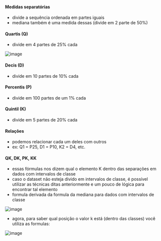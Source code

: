 






#### Medidas separatórias

-   divide a sequência ordenada em partes iguais
-   mediana também é uma medida dessas (divide em 2 parte de 50%)

#### Quartis (Q)

-   divide em 4 partes de 25% cada

![image](/image/image_442.png)

#### Decis (D)

-   divide em 10 partes de 10% cada

#### Percentis (P)

-   divide em 100 partes de um 1% cada

#### Quintil (K)

-   divide em 5 partes de 20% cada

#### Relações

-   podemos relacionar cada um deles com outros
-   ex: Q1 = P25, D1 = P10, K2 = D4, etc.

#### QK, DK, PK, KK

-   essas fórmulas nos dizem qual o elemento K dentro das separações em
    dados com intervalos de classe
-   caso o dataset não esteja divido em intervalos de classe, é possível
    utilizar as técnicas ditas anteriormente e um pouco de lógica para
    encontrar tal elemento
-   formula derivada da formula da mediana para dados com intervalos de
    classe

![image](/image/image_443.png)

-   agora, para saber qual posição o valor k está (dentro das classes)
    você utiliza as formulas:

![image](/image/image_444.png)


